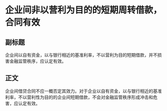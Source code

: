# 企业间非以营利为目的的短期周转借款，合同有效

  

## 副标题

企业间以自有资金，以与银行相近的基准利率，不以营利为目的短期借款，并不损害金融监管秩序，应认定有效。

## 正文

企业间借贷合同不应一概否定其效力。对于企业以自有资金，以与银行相近的基准利率，不以营利性为目的的企业间短期借款，不会对金融监管秩序形成冲击和危害，应认定有效。
